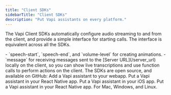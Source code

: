 ```yaml
---
title: "Client SDKs"
sidebarTitle: "Client SDKs"
description: "Put Vapi assistants on every platform."
---
```


The Vapi Client SDKs automatically configure audio streaming to and from the client, and provide a simple interface for starting calls. The interface is equivalent across all the SDKs.

<Accordion title="Events">
- `speech-start`, `speech-end`, and `volume-level` for creating animations.
- `message` for receiving messages sent to the [Server URL](/server_url) locally on the client, so you can show live transcriptions and use function calls to perform actions on the client.
</Accordion>
The SDKs are open source, and available on GitHub:

<CardGroup cols={3}>
  <Card title="Vapi Web" icon="browser" href="https://github.com/VapiAI/web">
    Add a Vapi assistant to your webapp.
  </Card>
  <Card
    title="Vapi iOS"
    href="https://github.com/VapiAI/ios"
    icon="mobile-notch"
  >
    Put a Vapi assistant in your React Native app.
  </Card>
  <Card
    title="Vapi React Native"
    href="https://github.com/VapiAI/react-native-sdk"
    icon="mobile-notch"
  >
    Put a Vapi assistant in your iOS app.

  </Card>
  <Card
    title="Vapi React Native"
    href="https://github.com/VapiAI/react-native-sdk"
    icon="mobile-notch"
  >
     Put a Vapi assistant in your React Native app.
  </Card>
  <Card
    title="Vapi Python"
    icon="python"
    href="https://github.com/VapiAI/python"
  >
    For Mac, Windows, and Linux.
  </Card>
</CardGroup>
